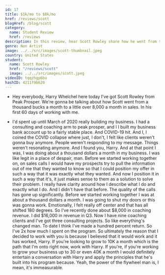 ```yaml
---
id: 17
title: $1k/mo to $8k/mo
href: /reviews/scott
blogHref: /blog/scott
category:
  name: Student Review
  href: /reviews
description: In this review, hear Scott Rowley share how he went from $1k / mo to $8k / mo in 60 days helping adventurous men become the man they want to be, and experience the adventure of a lifetime.
genre: Non Artist
image: ../../src/images/scott-thumbnail.jpeg
country: United States
student:
  name: Scott Rowley
  href: "/reviews/scott"
  image: ../../src/images/scott.jpeg
videoID: tqqzhgp6bu
hashID: 4211f9b620
---
```


- Hey everybody, Harry Whelchel here today I've got Scott Rowley from Peak Prosper. We're gonna be talking about how Scott went from a thousand bucks a month to a little over 8,000 a month in sales. In his first 60 days of working with me.

- I'd spent up until March of 2020 really building my business. I had a consulting and coaching arm to peak prosper, and I I built my business bank account up to a fairly stable place. And COVID-19 hit. And I, I coined the COVID collapse where just, I don't, I felt like clients weren't gonna buy anymore. People weren't responding to my message. Things weren't resonating anymore. And I found you, Harry. And at that point I was, I was doing about a thousand dollars a month in my business. I was like legit in a place of despair, man. Before we started working together on, on sales calls I would have my prospects try to pull the information out of me that they wanted to know so that I could position my offer in such a way that it was exactly what they wanted. And now I position it in such a way that it's, it just makes sense to them as a solution to solve their problem. I really have clarity around how I describe what I do and exactly what I do. And I didn't have that before. The quality of the calls has gone up significantly. Before we started working together I was at about a thousand dollars a month. I was going to shut my doors or this was gonna work. Emotionally, I felt really off center and that has all shifted 180 degrees. So I've recently done about $8,000 in coaching revenue. I did $16,000 in revenue in Q3. Now I have nine coaching clients and I've got three consulting projects. So like everything's changed man. To date I think I've made a hundred percent return. So I've 2x how much I spent on the program. So ultimately the reason that I decided to work with you is because I believed that it would work and it has worked, Harry. If you're looking to grow to 10K a month which is the path that I'm onto right now, work with Harry. If you're, if you're working to grow your business up to 30 or even 40K a month I would definitely entertain a conversation with Harry and apply the principles that he's built into his program because. Yeah, the power of the flywheel man is, I mean, it's immeasurable.
